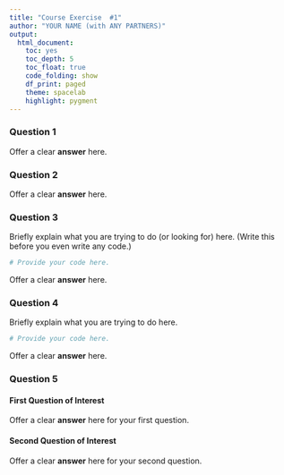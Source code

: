 ```yaml
---
title: "Course Exercise  #1"
author: "YOUR NAME (with ANY PARTNERS)"
output:
  html_document:
    toc: yes
    toc_depth: 5
    toc_float: true
    code_folding: show
    df_print: paged
    theme: spacelab
    highlight: pygment
---
```


### Question 1

Offer a clear **answer** here.

### Question 2

Offer a clear **answer** here.

### Question 3

Briefly explain what you are trying to do (or looking for) here. (Write this before you even write any code.)

```r
# Provide your code here.
```

Offer a clear **answer** here.

### Question 4

Briefly explain what you are trying to do here.

```r
# Provide your code here.
```

Offer a clear **answer** here.

### Question 5

#### First Question of Interest

Offer a clear **answer** here for your first question.

#### Second Question of Interest

Offer a clear **answer** here for your second question.
